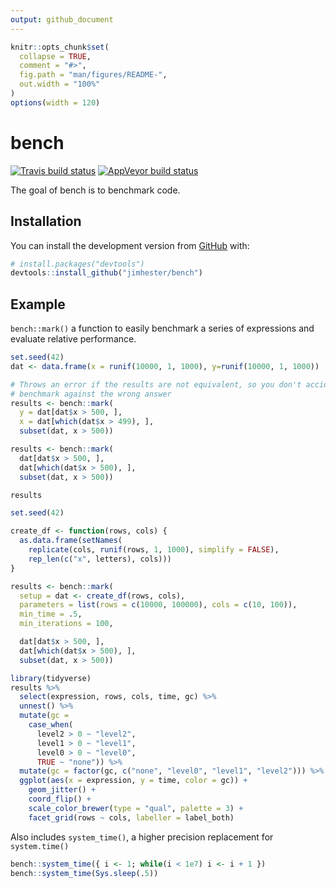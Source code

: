 ```yaml
---
output: github_document
---
```


<!-- README.md is generated from README.Rmd. Please edit that file -->

```r
knitr::opts_chunk$set(
  collapse = TRUE,
  comment = "#>",
  fig.path = "man/figures/README-",
  out.width = "100%"
)
options(width = 120)
```
# bench

[![Travis build status](https://travis-ci.org/jimhester/bench.svg?branch=master)](https://travis-ci.org/jimhester/bench)
[![AppVeyor build status](https://ci.appveyor.com/api/projects/status/github/jimhester/bench?branch=master&svg=true)](https://ci.appveyor.com/project/jimhester/bench)

The goal of bench is to benchmark code.

## Installation

You can install the development version from [GitHub](https://github.com/) with:

``` r
# install.packages("devtools")
devtools::install_github("jimhester/bench")
```

## Example

`bench::mark()` a function to easily benchmark a series of expressions and
evaluate relative performance.

```r
set.seed(42)
dat <- data.frame(x = runif(10000, 1, 1000), y=runif(10000, 1, 1000))

# Throws an error if the results are not equivalent, so you don't accidentally
# benchmark against the wrong answer
results <- bench::mark(
  y = dat[dat$x > 500, ],
  x = dat[which(dat$x > 499), ],
  subset(dat, x > 500))

results <- bench::mark(
  dat[dat$x > 500, ],
  dat[which(dat$x > 500), ],
  subset(dat, x > 500))

results
```

```r
set.seed(42)

create_df <- function(rows, cols) {
  as.data.frame(setNames(
    replicate(cols, runif(rows, 1, 1000), simplify = FALSE),
    rep_len(c("x", letters), cols)))
}

results <- bench::mark(
  setup = dat <- create_df(rows, cols),
  parameters = list(rows = c(10000, 100000), cols = c(10, 100)),
  min_time = .5,
  min_iterations = 100,

  dat[dat$x > 500, ],
  dat[which(dat$x > 500), ],
  subset(dat, x > 500))
```

```r
library(tidyverse)
results %>%
  select(expression, rows, cols, time, gc) %>%
  unnest() %>%
  mutate(gc =
    case_when(
      level2 > 0 ~ "level2",
      level1 > 0 ~ "level1",
      level0 > 0 ~ "level0",
      TRUE ~ "none")) %>%
  mutate(gc = factor(gc, c("none", "level0", "level1", "level2"))) %>%
  ggplot(aes(x = expression, y = time, color = gc)) +
    geom_jitter() +
    coord_flip() +
    scale_color_brewer(type = "qual", palette = 3) +
    facet_grid(rows ~ cols, labeller = label_both)
```

Also includes `system_time()`, a higher precision replacement for `system.time()`

```r
bench::system_time({ i <- 1; while(i < 1e7) i <- i + 1 })
bench::system_time(Sys.sleep(.5))
```
